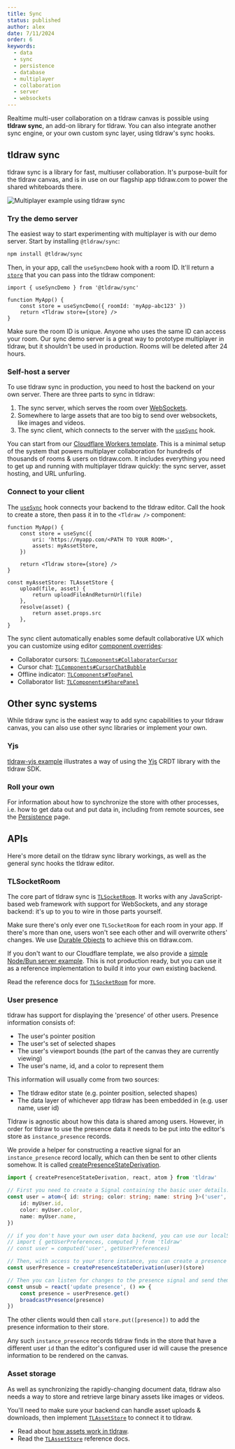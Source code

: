 ```yaml
---
title: Sync
status: published
author: alex
date: 7/11/2024
order: 6
keywords:
  - data
  - sync
  - persistence
  - database
  - multiplayer
  - collaboration
  - server
  - websockets
---
```


Realtime multi-user collaboration on a tldraw canvas is possible using **tldraw sync**, an add-on library for tldraw. You can also integrate another sync engine, or your own custom sync layer, using tldraw's sync hooks.

## tldraw sync

tldraw sync is a library for fast, multiuser collaboration. It's purpose-built for the tldraw canvas, and is in use on our flagship app tldraw.com to power the shared whiteboards there.

<div className="article__image" style={{ border: 'none' }}>
	<img
		alt="Multiplayer example using tldraw sync"
		src="/images/multiplayer.gif"
		style={{
			// learn this one weird trick for transparent animated gifs. doctors hate her!!!
			mask: 'url(/images/multiplayer_mask.png) luminance center 100% / 100% no-repeat',
			WebkitMask: 'url(/images/multiplayer_mask.png) luminance center 100% / 100% no-repeat',
		}}
	/>
</div>

### Try the demo server

The easiest way to start experimenting with multiplayer is with our demo server. Start by installing
`@tldraw/sync`:

```bash
npm install @tldraw/sync
```

Then, in your app, call the `useSyncDemo` hook with a room ID. It'll return a
[`store`](/docs/persistence#The-store-prop) that you can pass into the tldraw component:

```tsx
import { useSyncDemo } from '@tldraw/sync'

function MyApp() {
	const store = useSyncDemo({ roomId: 'myApp-abc123' })
	return <Tldraw store={store} />
}
```

Make sure the room ID is unique. Anyone who uses the same ID can access your room. Our sync demo
server is a great way to prototype multiplayer in tldraw, but it shouldn't be used in production.
Rooms will be deleted after 24 hours.

### Self-host a server

To use tldraw sync in production, you need to host the backend on your own server. There are three parts to sync in
tldraw:

1. The sync server, which serves the room over [WebSockets](https://developer.mozilla.org/en-US/docs/Web/API/WebSockets_API).
2. Somewhere to large assets that are too big to send over websockets, like images and videos.
3. The sync client, which connects to the server with the [`useSync`](?) hook.

You can start from our [Cloudflare Workers
template](https://github.com/tldraw/tldraw-sync-workers). This is a minimal setup of the
system that powers multiplayer collaboration for hundreds of thousands of rooms & users on
tldraw.com. It includes everything you need to get up and running with multiplayer tldraw quickly:
the sync server, asset hosting, and URL unfurling.

### Connect to your client

The [`useSync`](?) hook connects your backend to the tldraw editor. Call the hook to create a store,
then pass it in to the `<Tldraw />` component:

```tsx
function MyApp() {
	const store = useSync({
		uri: 'https://myapp.com/<PATH TO YOUR ROOM>',
		assets: myAssetStore,
	})

	return <Tldraw store={store} />
}

const myAssetStore: TLAssetStore {
	upload(file, asset) {
		return uploadFileAndReturnUrl(file)
	},
	resolve(asset) {
		return asset.props.src
	},
}
```

The sync client automatically enables some default collaborative UX which you can customize using
editor [component overrides](/reference/tldraw/TLComponents):

- Collaborator cursors: [`TLComponents#CollaboratorCursor`](?)
- Cursor chat: [`TLComponents#CursorChatBubble`](?)
- Offline indicator: [`TLComponents#TopPanel`](?)
- Collaborator list: [`TLComponents#SharePanel`](?)

## Other sync systems

While tldraw sync is the easiest way to add sync capabilities to your tldraw canvas, you can
also use other sync libraries or implement your own.

### Yjs

[tldraw-yjs example](https://github.com/tldraw/tldraw-yjs-example) illustrates a way of using the [Yjs](https://yjs.dev) CRDT library with the tldraw SDK.

### Roll your own

For information about how to synchronize the store with other processes, i.e. how to get data out and put data in, including from remote sources, see the [Persistence](/docs/persistence) page.

## APIs

Here's more detail on the tldraw sync library workings, as well as the general sync hooks the tldraw editor.

### TLSocketRoom

The core part of tldraw sync is [`TLSocketRoom`](?). It works with any JavaScript-based web
framework with support for WebSockets, and any storage backend: it's up to you to wire in those
parts yourself.

Make sure there's only ever one `TLSocketRoom` for each room in your app. If there's
more than one, users won't see each other and will overwrite others' changes. We use [Durable
Objects](https://developers.cloudflare.com/durable-objects/) to achieve this on tldraw.com.

If you don't want to our Cloudflare template, we also provide a [simple Node/Bun server
example](https://github.com/tldraw/tldraw/tree/main/apps/simple-server-example). This is not
production ready, but you can use it as a reference implementation to build it into your own
existing backend.

Read the reference docs for [`TLSocketRoom`](?) for more.

### User presence

tldraw has support for displaying the 'presence' of other users. Presence information consists of:

- The user's pointer position
- The user's set of selected shapes
- The user's viewport bounds (the part of the canvas they are currently viewing)
- The user's name, id, and a color to represent them

This information will usually come from two sources:

- The tldraw editor state (e.g. pointer position, selected shapes)
- The data layer of whichever app tldraw has been embedded in (e.g. user name, user id)

Tldraw is agnostic about how this data is shared among users. However, in order for tldraw to use the presence data it needs to be put into the editor's store as `instance_presence` records.

We provide a helper for constructing a reactive signal for an `instance_presence` record locally, which can then be sent to other clients somehow. It is called [createPresenceStateDerivation](?).

```ts
import { createPresenceStateDerivation, react, atom } from 'tldraw'

// First you need to create a Signal containing the basic user details: id, name, and color
const user = atom<{ id: string; color: string; name: string }>('user', {
	id: myUser.id,
	color: myUser.color,
	name: myUser.name,
})

// if you don't have your own user data backend, you can use our localStorage-only user preferences store
// import { getUserPreferences, computed } from 'tldraw'
// const user = computed('user', getUserPreferences)

// Then, with access to your store instance, you can create a presence signal
const userPresence = createPresenceStateDerivation(user)(store)

// Then you can listen for changes to the presence signal and send them to other clients
const unsub = react('update presence', () => {
	const presence = userPresence.get()
	broadcastPresence(presence)
})
```

The other clients would then call `store.put([presence])` to add the presence information to their store.

Any such `instance_presence` records tldraw finds in the store that have a different user `id` than the editor's configured user id will cause the presence information to be rendered on the canvas.

### Asset storage

As well as synchronizing the rapidly-changing document data, tldraw also needs a way to store and
retrieve large binary assets like images or videos.

You'll need to make sure your backend can handle asset uploads & downloads, then implement
[`TLAssetStore`](?) to connect it to tldraw.

- Read about [how assets work in tldraw](/docs/assets).
- Read the [`TLAssetStore`](?) reference docs.
